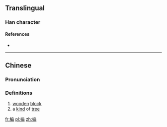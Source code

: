 ==Translingual==

===Han character===
{{Han char|rn=75|rad=木|as=09|sn=13|four=43927|canj=DHSB,DISB|ids=⿰木扁}}

====References====
* {{Han ref|kx=0538.150|dkj=15097|dj=0925.280|hdz=21256.050|uh=6944|ud=26948|bh=DDE4|bd=56804}}

----

==Chinese==
{{zh-forms}}

===Pronunciation===
{{zh-pron
|m=pián
|c=pin4
|mc=y
|oc=y
|ma=
|cat=n
}}

===Definitions===
# [[wooden]] [[block]]
# a [[kind]] of [[tree]]

[[fr:楄]]
[[pl:楄]]
[[zh:楄]]